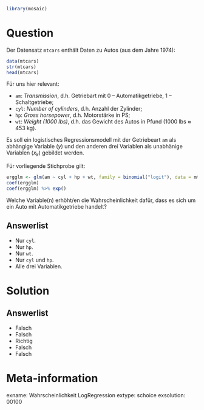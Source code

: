 ```r
library(mosaic)
```

Question
========

Der Datensatz `mtcars` enthält Daten zu Autos (aus dem Jahre 1974):

```r
data(mtcars)
str(mtcars)
head(mtcars)
```

Für uns hier relevant:

- `am`: *Transmission*, d.h. Getriebart mit 0 -- Automatikgetriebe, 1 -- Schaltgetriebe;
- `cyl`: *Number of cylinders*, d.h. Anzahl der Zylinder;
- `hp`: *Gross horsepower*, d.h. Motorstärke in PS;
- `wt`: *Weight (1000 lbs)*, d.h. das Gewicht des Autos in Pfund (1000 lbs $\approx$ 453 kg).

Es soll ein logistisches Regressionsmodell mit der Getriebeart `am` als abhängige Variable ($y$) und den anderen drei Variablen als unabhänige Variablen ($x_k$) gebildet werden.

Für vorliegende Stichprobe gilt:

```r
ergglm <- glm(am ~ cyl + hp + wt, family = binomial("logit"), data = mtcars)
coef(ergglm)
coef(ergglm) %>% exp()
```

Welche Variable(n) erhöht/en die Wahrscheinlichkeit dafür, dass es sich um ein Auto mit Automatikgetriebe handelt?

Answerlist
----------
* Nur `cyl`.
* Nur `hp`.
* Nur `wt`.
* Nur `cyl` und `hp`.
* Alle drei Variablen.


Solution
========

Answerlist
----------
* Falsch
* Falsch
* Richtig
* Falsch
* Falsch

Meta-information
================
exname: Wahrscheinlichkeit LogRegression
extype: schoice
exsolution: 00100